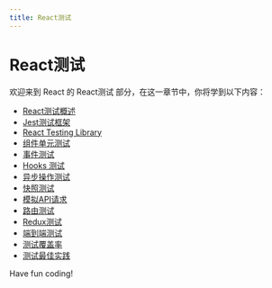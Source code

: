 ```yaml
---
title: React测试
---
```


# React测试

欢迎来到 React 的 React测试 部分，在这一章节中，你将学到以下内容：

- [React测试概述](./0-react-testing-overview.mdx)
- [Jest测试框架](./1-jest-testing-framework.mdx)
- [React Testing Library](./2-react-testing-library.mdx)
- [组件单元测试](./3-component-unit-testing.mdx)
- [事件测试](./4-event-testing.mdx)
- [Hooks 测试](./5-testing-hooks.mdx)
- [异步操作测试](./6-asynchronous-operation-testing.mdx)
- [快照测试](./7-snapshot-testing.mdx)
- [模拟API请求](./8-simulating-api-requests.mdx)
- [路由测试](./9-routing-test.mdx)
- [Redux测试](./10-redux-testing.mdx)
- [端到端测试](./11-end-to-end-testing.mdx)
- [测试覆盖率](./12-test-coverage.mdx)
- [测试最佳实践](./13-testing-best-practices.mdx)

Have fun coding!